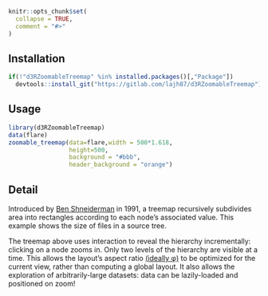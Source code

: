 ```r
knitr::opts_chunk$set(
  collapse = TRUE,
  comment = "#>"
)
```


## Installation

```r
if(!"d3RZoomableTreemap" %in% installed.packages()[,"Package"])
  devtools::install_git("https://gitlab.com/lajh87/d3RZoomableTreemap")
```

## Usage

```r
library(d3RZoomableTreemap)
data(flare)
zoomable_treemap(data=flare,width = 500*1.618,
                 height=500,
                 background = "#bbb",
                 header_background = "orange")

```

## Detail

Introduced by [Ben Shneiderman](http://www.cs.umd.edu/hcil/treemap-history/) 
in 1991, a treemap recursively subdivides area into rectangles according to each 
node’s associated value. This example shows the size of files in a source tree.

The treemap above uses interaction to reveal the hierarchy incrementally: 
clicking on a node zooms in. Only two levels of the hierarchy are visible at a time. 
This allows the layout’s aspect ratio [(ideally φ)](https://en.wikipedia.org/wiki/Golden_ratio) 
to be optimized for the current view, 
rather than computing a global layout. It also allows the exploration of arbitrarily-large datasets: 
data can be lazily-loaded and positioned on zoom!
